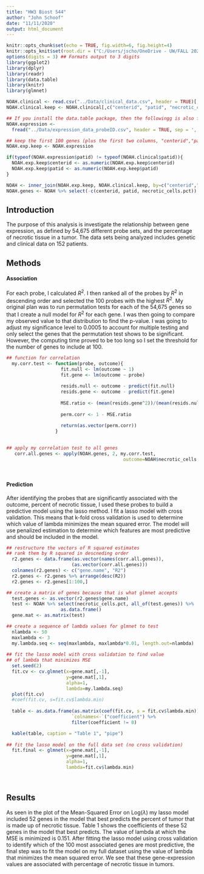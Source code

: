 ```yaml
---
title: "HW3 Biost 544"
author: "John Schoof"
date: "11/11/2020"
output: html_document
---
```


```r
knitr::opts_chunk$set(echo = TRUE, fig.width=6, fig.height=4)
knitr::opts_knit$set(root.dir = ("C:/Users/jscho/OneDrive - UW/FALL 2020-LAPTOP-7K6NFTGB/BIOST 544/Lecture Notes")) 
options(digits = 3) ## Formats output to 3 digits
library(ggplot2)
library(dplyr)
library(readr)
library(data.table)
library(knitr)
library(glmnet)

```

```r

NOAH.clinical <- read.csv("../Data/clinical_data.csv", header = TRUE)[,-1]
NOAH.clinical.keep <- NOAH.clinical[,c("centerid", "patid", "necrotic_cells.pct")]

## If you install the data.table package, then the followingg is also fast:
NOAH.expression <- 
  fread("../Data/expression_data_probeID.csv", header = TRUE, sep = ',')[,-1]

## keep the first 100 genes (plus the first two columns, "centerid","patid")
NOAH.exp.keep <- NOAH.expression

if(typeof(NOAH.expression$patid) != typeof(NOAH.clinical$patid)){
  NOAH.exp.keep$centerid <- as.numeric(NOAH.exp.keep$centerid)
  NOAH.exp.keep$patid <- as.numeric(NOAH.exp.keep$patid)
}

NOAH <- inner_join(NOAH.exp.keep, NOAH.clinical.keep, by=c("centerid","patid"))
NOAH.genes <- NOAH %>% select(-c(centerid, patid, necrotic_cells.pct))
```

## Introduction
The purpose of this analysis is investigate the relationship between gene expression, as defined by 54,675 different probe sets, and the percentage of necrotic tissue in a tumor.  The data sets being analyzed includes genetic and clinical data on 152 patients.  

## Methods

#### Association
For each probe, I calculated $R^2$.  I then ranked all of the probes by $R^2$ in descending order and selected the 100 probes with the highest $R^2$.  My original plan was to run permutation tests for each of the 54,675 genes so that I create a null model for $R^2$ for each gene.  I was then going to compare my observed value to that distribution to find the p-value.  I was going to adjust my significance level to 0.0005 to account for multiple testing and only select the genes that the permutation test shows to be significant.  However, the computing time proved to be too long so I set the threshold for the number of genes to include at 100.

```r

## function for correlation
  my.corr.test <- function(probe, outcome){
                    fit.null <- lm(outcome ~ 1)
                    fit.gene <- lm(outcome ~ probe)
                    
                    resids.null <- outcome - predict(fit.null)
                    resids.gene <- outcome - predict(fit.gene)
                    
                    MSE.ratio <- (mean(resids.gene^2))/(mean(resids.null^2))
                    
                    perm.corr <- 1 - MSE.ratio
                    
                    return(as.vector(perm.corr))
                  }

  
## apply my correlation test to all genes
   corr.all.genes <- apply(NOAH.genes, 2, my.corr.test, 
                                           outcome=NOAH$necrotic_cells.pct)
    
    
```


#### Prediction
After identifying the probes that are significantly associated with the outcome, percent of necrotic tissue, I used these probes to build a predictive model using the lasso method.  I fit a lasso model with cross validation.  This means that k-fold cross validation is used to determine which value of lambda minimizes the mean squared error. The model will use penalized estimation to determine which features are most predictive and should be included in the model.

```r
## restructure the vectors of R squared estimates
## rank them by R squared in descneding order
  r2.genes <- data.frame(as.vector(names(corr.all.genes)),
                        (as.vector(corr.all.genes)))
  colnames(r2.genes) <- c("gene.name", "R2")
  r2.genes <- r2.genes %>% arrange(desc(R2))
  r2.genes <- r2.genes[1:100,]

## create a matrix of genes because that is what glmnet accepts
  test.genes <- as.vector(r2.genes$gene.name)
  test <- NOAH %>% select(necrotic_cells.pct, all_of(test.genes)) %>%
                    as.data.frame()
  gene.mat <- as.matrix(test)

## create a sequence of lambda values for glmnet to test
  nlambda <- 50
  maxlambda <- 3
  my.lambda.seq <- seq(maxlambda, maxlambda*0.01, length.out=nlambda)
 
## fit the lasso model with cross validation to find value
## of lambda that minimizes MSE
  set.seed(2)
  fit.cv <- cv.glmnet(x=gene.mat[,-1], 
                      y=gene.mat[,1], 
                      alpha=1, 
                      lambda=my.lambda.seq)
  plot(fit.cv)
  #coef(fit.cv, s=fit.cv$lambda.min)
  
  table <- as.data.frame(as.matrix(coef(fit.cv, s = fit.cv$lambda.min))) %>% 
                        `colnames<-`("coefficient") %>% 
                        filter(coefficient != 0)

  kable(table, caption = "Table 1", "pipe")
  
## fit the lasso model on the full data set (no cross validation)
  fit.final <- glmnet(x=gene.mat[,-1], 
                      y=gene.mat[,1], 
                      alpha=1, 
                      lambda=fit.cv$lambda.min)
  
   
```

## Results
As seen in the plot of the Mean-Squared Error on Log($\lambda$) my lasso model included 52 genes in the model that best predicts the percent of tumor that is made up of necrotic tissue.  Table 1 shows the coefficients of these 52 genes in the model that best predicts.  The value of lambda at which the MSE is minimized is 0.151.
After fitting the lasso model using cross validation to identify which of the 100 most associated genes are most predictive, the final step was to fit the model on my full dataset using the value of lambda that minimizes the mean squared error.  We see that these gene-expression values are associated with percentage of necrotic tissue in tumors.  

